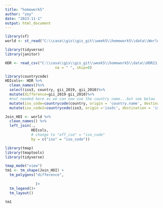```yaml
---
title: "homework5"
author: "zoy"
date: "2023-11-1"
output: html_document
---
```


```r
library(sf)
world <- st_read("C:\\casa\\gis\\gis_git\\week5\\homework5\\data\\World_Countries_Generalized\\World_Countries_Generalized.shp")
```
```r
library(tidyverse)
library(janitor)
```
```r
HDR <- read_csv("C:\\casa\\gis\\gis_git\\week5\\homework5\\data\\HDR21-22_Composite_indices_complete_time_series.csv" , locale = locale(encoding = "latin1"),
                       na = " ", skip=0)
```

```r
library(countrycode)
HDIcols<- HDR %>%
  clean_names()%>%
  select(iso3, country, gii_2019, gii_2010)%>%
  mutate(difference=gii_2019-gii_2010)%>%
  #not needed here as we can now use the country name...but see below
  mutate(iso_code=countrycode(country, origin = 'country.name', destination = 'iso2c'))%>%
  mutate(iso_code2=countrycode(iso3, origin ='iso3c', destination = 'iso2c'))
```

```r
Join_HDI <- world %>% 
  clean_names() %>%
  left_join(., 
            HDIcols,
            # change to "aff_iso" = "iso_code"
            by = c("iso" = "iso_code"))

```

```r

library(tmap)
library(tmaptools)
library(tidyverse)

tmap_mode("view")
tm1 <- tm_shape(Join_HDI) + 
  tm_polygons("difference", 
              
              )+
  tm_legend()+
  tm_layout()
 
tm1
```

